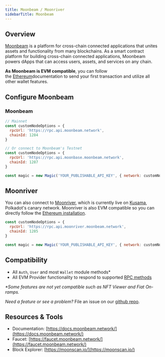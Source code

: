 ---
title: Moonbeam / Moonriver
sidebarTitle: Moonbeam
---

## Overview

[Moonbeam](https://moonbeam.network/) is a platform for cross-chain connected applications that unites assets and functionality from many blockchains. As a smart contract platform for building cross-chain connected applications, Moonbeam powers dApps that can access users, assets, and services on any chain.

**As Moonbeam is EVM compatible**, you can follow the [Ethereum](/docs/embedded-wallet/blockchains/ethereum/javascript)documentation to send your first transaction and utilize all other wallet features.

## Configure Moonbeam

### Moonbeam

```javascript JavaScript icon="square-js"
// Mainnet
const customNodeOptions = {
  rpcUrl: 'https://rpc.api.moonbeam.network',
  chainId: 1284
}

// Or connect to Moonbeam's Testnet
const customNodeOptions = {
  rpcUrl: 'https://rpc.api.moonbase.moonbeam.network',
  chainId: 1287
}

const magic = new Magic('YOUR_PUBLISHABLE_API_KEY', { network: customNodeOptions });
```

## Moonriver

You can also connect to [Moonriver](https://docs.moonbeam.network/learn/platform/networks/moonriver/), which is currently live on [Kusama](https://kusama.network/), Polkadot's canary network. Moonriver is also EVM compatible so you can directly follow the [Ethereum installation](/docs/embedded-wallet/blockchains/ethereum/javascript).

```javascript JavaScript icon="square-js"
const customNodeOptions = {
  rpcUrl: 'https://rpc.api.moonriver.moonbeam.network',
  chainId: 1285
}

const magic = new Magic('YOUR_PUBLISHABLE_API_KEY', { network: customNodeOptions });
```

## Compatibility

- All `Auth`, `User` and most `Wallet` module methods\*
- All EVM Provider functionality to respond to supported [RPC methods](/docs/embedded-wallet/api/client-side-sdks/javascript#evm-rpc-methods)

_\*Some features are not yet compatible such as NFT Viewer and Fiat On-ramps._

_Need a feature or see a problem?_ File an issue on our [github repo](https://github.com/magiclabs/magic-js).

## Resources & Tools

- Documentation: [https://docs.moonbeam.network/](https://docs.moonbeam.network/)
- Faucet: [https://faucet.moonbeam.network/](https://faucet.moonbeam.network/)
- Block Explorer: [https://moonscan.io/](https://moonscan.io/)
